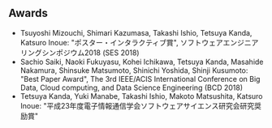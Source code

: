 ## Awards

* Tsuyoshi Mizouchi, Shimari Kazumasa, Takashi Ishio, Tetsuya Kanda, Katsuro Inoue: 
  "ポスター・インタラクティブ賞", 
  ソフトウェアエンジニアリングシンポジウム2018 (SES 2018)
* Sachio Saiki, Naoki Fukuyasu, Kohei Ichikawa, Tetsuya Kanda, Masahide Nakamura, Shinsuke Matsumoto, Shinichi Yoshida, Shinji Kusumoto:
  "Best Paper Award",
  The 3rd IEEE/ACIS International Conference on Big Data, Cloud computing, and Data Science Engineering (BCD 2018)
* Tetsuya Kanda, Yuki Manabe, Takashi Ishio, Makoto Matsushita, Katsuro Inoue: 
  "平成23年度電子情報通信学会ソフトウェアサイエンス研究会研究奨励賞"